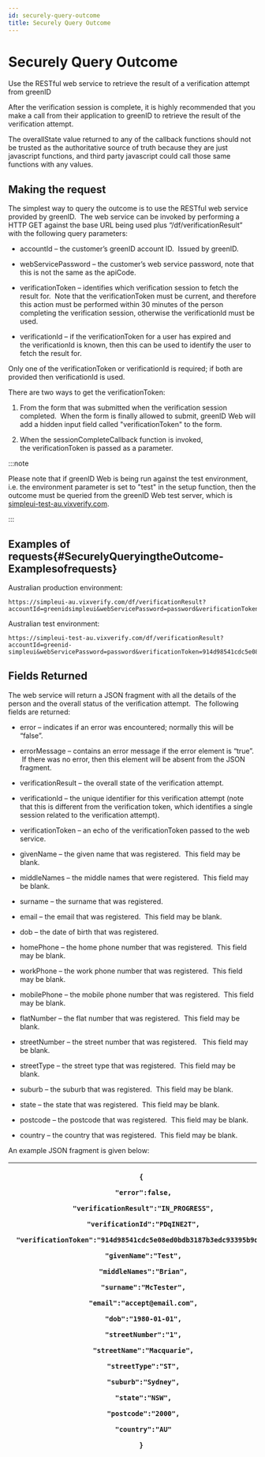 ```yaml
---
id: securely-query-outcome
title: Securely Query Outcome
---
```


# Securely Query Outcome

Use the RESTful web service to retrieve the result of a verification attempt from greenID

After the verification session is complete, it is highly recommended that you make a call from their application to greenID to retrieve the result of the verification attempt.

The overallState value returned to any of the callback functions should not be trusted as the authoritative source of truth because they are just javascript functions, and third party javascript could call those same functions with any values.

## Making the request

The simplest way to query the outcome is to use the RESTful web service provided by greenID.  The web service can be invoked by performing a HTTP GET against the base URL being used plus “/df/verificationResult” with the following query parameters:

- accountId – the customer’s greenID account ID.  Issued by greenID.

- webServicePassword – the customer’s web service password, note that this is not the same as the apiCode.

- verificationToken – identifies which verification session to fetch the result for.  Note that the verificationToken must be current, and therefore this action must be performed within 30 minutes of the person completing the verification session, otherwise the verificationId must be used.

- verificationId – if the verificationToken for a user has expired and the verificationId is known, then this can be used to identify the user to fetch the result for.

Only one of the verificationToken or verificationId is required; if both are provided then verificationId is used.

There are two ways to get the verificationToken:

1. From the form that was submitted when the verification session completed.  When the form is finally allowed to submit, greenID Web will add a hidden input field called "verificationToken" to the form.

2. When the sessionCompleteCallback function is invoked, the verificationToken is passed as a parameter.

:::note

Please note that if greenID Web is being run against the test environment, i.e. the environment parameter is set to "test" in the setup function, then the outcome must be queried from the greenID Web test server, which is [simpleui-test-au.vixverify.com](http://simpleui-test-au.vixverify.com/).

:::

## Examples of requests{#SecurelyQueryingtheOutcome-Examplesofrequests}

Australian production environment:

```
https://simpleui-au.vixverify.com/df/verificationResult?accountId=greenidsimpleui&webServicePassword=password&verificationToken=914d98541cdc5e08ed0bdb3187b3edc93395b9de
```

Australian test environment:

```
https://simpleui-test-au.vixverify.com/df/verificationResult?accountId=greenid-simpleui&webServicePassword=password&verificationToken=914d98541cdc5e08ed0bdb3187b3edc93395b9de
```

## Fields Returned

The web service will return a JSON fragment with all the details of the person and the overall status of the verification attempt.  The following fields are returned:

- error – indicates if an error was encountered; normally this will be “false”.

- errorMessage – contains an error message if the error element is “true”.  If there was no error, then this element will be absent from the JSON fragment.

- verificationResult – the overall state of the verification attempt.

- verificationId – the unique identifier for this verification attempt (note that this is different from the verification token, which identifies a single session related to the verification attempt).

- verificationToken – an echo of the verificationToken passed to the web service.

- givenName – the given name that was registered.  This field may be blank.

- middleNames – the middle names that were registered.  This field may be blank.

- surname – the surname that was registered.

- email – the email that was registered.  This field may be blank.

- dob – the date of birth that was registered.

- homePhone – the home phone number that was registered.  This field may be blank.

- workPhone – the work phone number that was registered.  This field may be blank.

- mobilePhone – the mobile phone number that was registered.  This field may be blank.

- flatNumber – the flat number that was registered.  This field may be blank.

- streetNumber – the street number that was registered.   This field may be blank.

- streetType – the street type that was registered.  This field may be blank.

- suburb – the suburb that was registered.  This field may be blank.

- state – the state that was registered.  This field may be blank.

- postcode – the postcode that was registered.  This field may be blank.

- country – the country that was registered.  This field may be blank.

An example JSON fragment is given below:

| <p>`{`</p><p>` "error":false,`</p><p>` "verificationResult":"IN_PROGRESS",`</p><p>` "verificationId":"PDqINE2T",`</p><p>` "verificationToken":"914d98541cdc5e08ed0bdb3187b3edc93395b9de",`</p><p>` "givenName":"Test",`</p><p>` "middleNames":"Brian",`</p><p>` "surname":"McTester",`</p><p>` "email":"accept@email.com",`</p><p>` "dob":"1980-01-01",`</p><p>` "streetNumber":"1",`</p><p>` "streetName":"Macquarie",`</p><p>` "streetType":"ST",`</p><p>` "suburb":"Sydney",`</p><p>` "state":"NSW",`</p><p>` "postcode":"2000",`</p><p>` "country":"AU"`</p><p>`}`</p> |
| -------------------------------------------------------------------------------------------------------------------------------------------------------------------------------------------------------------------------------------------------------------------------------------------------------------------------------------------------------------------------------------------------------------------------------------------------------------------------------------------------------------------------------------------------------------------------- |
